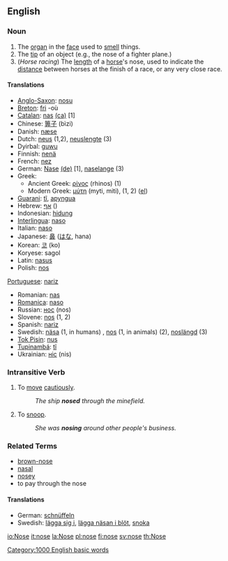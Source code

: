 {{Wikipedia}}

==English==

===Noun===
{{en-noun-reg}}

# The [[organ]] in the [[face]] used to [[smell]] things.
# The [[tip]] of an object (e.g., the nose of a fighter plane.)
# (''Horse racing'') The [[length]] of a [[horse]]'s nose, used to indicate the [[distance]] between horses at the finish of a race, or any very close race.

====Translations====
*[[Anglo-Saxon]]: [[nosu]] {{f}}
*[[Breton]]: [[fri]] {{m}} -où {{p}}
*[[Catalan]]: [[nas]] {{m}} [[:ca:nas|(ca)]] [1]
*Chinese: [[箅子]] (bìzi)
*Danish: [[næse]] {{c}}
*Dutch: [[neus]] {{m}} (1,2), [[neuslengte]] {{f}} (3)
*Dyirbal: [[guwu]]
*Finnish: [[nenä]]
*French: [[nez]] {{m}}
*German: [[Nase]] {{f}} [[:de:Nase|(de)]] [1], [[naselange]] (3)
*Greek:
**Ancient Greek: [[ρίνος]] (rhinos) (1)
**Modern Greek: [[μύτη]] (myti, miti), (1, 2) ([[:el:Μύτη|el]])
*[[Guarani]]: [[tĩ]], [[apyngua]]
*Hebrew: [[אף]] {{f}} ()
*Indonesian: [[hidung]]
*[[Interlingua]]: [[naso]]
*Italian: [[naso]] {{m}}
*Japanese: [[鼻]] ([[はな]], hana)
*Korean: [[코]] (ko)
*Koryese: sagol
*Latin: [[nasus]]
*Polish: [[nos]] {{m}}
[[w:Portugese language|Portuguese]]: [[nariz]] {{m}}
*Romanian: [[nas]] {{n}}
*[[Romanica]]: [[naso]] {{m}}
*Russian: [[нос]] {{n}} (nos)
*Slovene: [[nos]] {{m}} (1, 2)
*Spanish: [[nariz]] {{m}}
*Swedish: [[näsa]] (1, in humans) {{c}}, [[nos]] {{c}} (1, in animals) (2), [[noslängd]] {{c}} (3)
*[[Tok Pisin]]: [[nus]]
*[[Tupinambá]]: [[tĩ]]
*Ukrainian: [[ніс]] {{n}} (nis)

===Intransitive Verb===
{{en-infl-reg-other-e|nos|e}}

# To [[move]] [[cautiously]].
#:''The ship '''nosed''' through the minefield.''
# To [[snoop]].
#:''She was '''nosing''' around other people's business.''

===Related Terms===
*[[brown-nose]]
*[[nasal]]
*[[nosey]]
*to pay through the nose

====Translations====
*German: [[schnüffeln]]
*Swedish: [[lägga sig i]], [[lägga näsan i blöt]], [[snoka]]

[[Category:1000 English basic words]]

[[io:Nose]]
[[it:nose]]
[[la:Nose]]
[[pl:nose]]
[[fi:nose]]
[[sv:nose]]
[[th:Nose]]